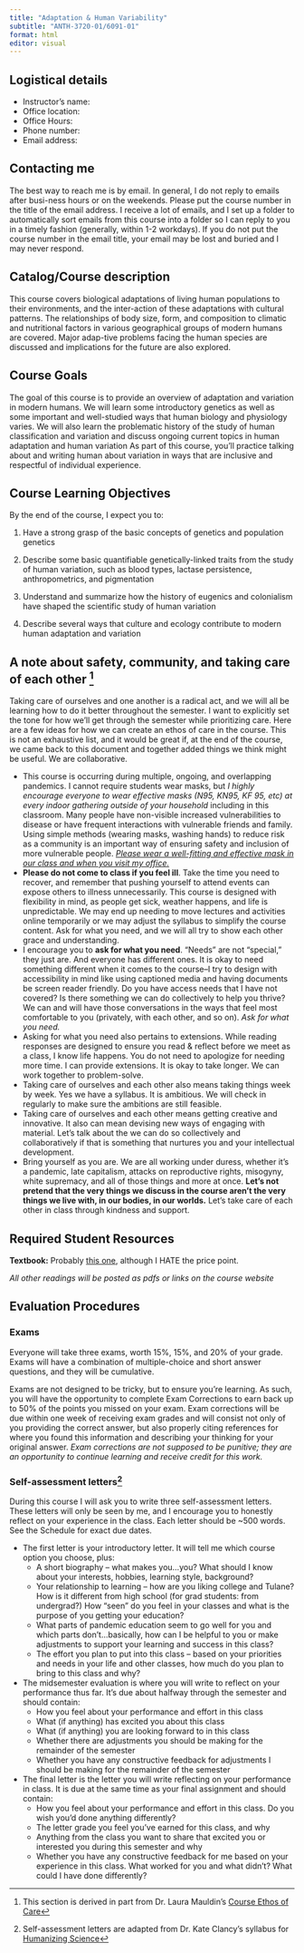 ```yaml
---
title: "Adaptation & Human Variability"
subtitle: "ANTH-3720-01/6091-01"
format: html
editor: visual
---
```


## Logistical details

-   Instructor's name:
-   Office location:
-   Office Hours:
-   Phone number:
-   Email address:

## Contacting me

The best way to reach me is by email. In general, I do not reply to emails after busi-ness hours or on the weekends. Please put the course number in the title of the email address. I receive a lot of emails, and I set up a folder to automatically sort emails from this course into a folder so I can reply to you in a timely fashion (generally, within 1-2 workdays). If you do not put the course number in the email title, your email may be lost and buried and I may never respond.

## Catalog/Course description

This course covers biological adaptations of living human populations to their environments, and the inter-action of these adaptations with cultural patterns. The relationships of body size, form, and composition to climatic and nutritional factors in various geographical groups of modern humans are covered. Major adap-tive problems facing the human species are discussed and implications for the future are also explored.

## Course Goals

The goal of this course is to provide an overview of adaptation and variation in modern humans. We will learn some introductory genetics as well as some important and well-studied ways that human biology and physiology varies. We will also learn the problematic history of the study of human classification and variation and discuss ongoing current topics in human adaptation and human variation As part of this course, you’ll practice talking about and writing human about variation in ways that are inclusive and respectful of individual experience.

## Course Learning Objectives

By the end of the course, I expect you to:

1.  Have a strong grasp of the basic concepts of genetics and population genetics

2.  Describe some basic quantifiable genetically-linked traits from the study of human variation, such as blood types, lactase persistence, anthropometrics, and pigmentation

3.  Understand and summarize how the history of eugenics and colonialism have shaped the scientific study of human variation

4.  Describe several ways that culture and ecology contribute to modern human adaptation and variation

## A note about safety, community, and taking care of each other [^1]

[^1]: This section is derived in part from Dr. Laura Mauldin’s [Course Ethos of Care](https://docs.google.com/document/d/1lCEMb43ZzdJCA1Z_eni7HX6BH8F6HOeSwkYqIqqADh8/mobilebasic)

Taking care of ourselves and one another is a radical act, and we will all be learning how to do it better throughout the semester. I want to explicitly set the tone for how we’ll get through the semester while prioritizing care. Here are a few ideas for how we can create an ethos of care in the course. This is not an exhaustive list, and it would be great if, at the end of the course, we came back to this document and together added things we think might be useful. We are collaborative.

-   This course is occurring during multiple, ongoing, and overlapping pandemics. I cannot require students wear masks, but *I highly encourage everyone to wear effective masks (N95, KN95, KF 95, etc) at every indoor gathering outside of your household* including in this classroom. Many people have non-visible increased vulnerabilities to disease or have frequent interactions with vulnerable friends and family. Using simple methods (wearing masks, washing hands) to reduce risk as a community is an important way of ensuring safety and inclusion of more vulnerable people. [*Please wear a well-fitting and effective mask in our class and when you visit my office.*]{.underline}
-   **Please do not come to class if you feel ill**. Take the time you need to recover, and remember that pushing yourself to attend events can expose others to illness unnecessarily. This course is designed with flexibility in mind, as people get sick, weather happens, and life is unpredictable. We may end up needing to move lectures and activities online temporarily or we may adjust the syllabus to simplify the course content. Ask for what you need, and we will all try to show each other grace and understanding.
-   I encourage you to **ask for what you need**. “Needs” are not “special,” they just are. And everyone has different ones. It is okay to need something different when it comes to the course–I try to design with accessibility in mind like using captioned media and having documents be screen reader friendly. Do you have access needs that I have not covered? Is there something we can do collectively to help you thrive? We can and will have those conversations in the ways that feel most comfortable to you (privately, with each other, and so on). *Ask for what you need.*
-   Asking for what you need also pertains to extensions. While reading responses are designed to ensure you read & reflect before we meet as a class, I know life happens. You do not need to apologize for needing more time. I can provide extensions. It is okay to take longer. We can work together to problem-solve.
-   Taking care of ourselves and each other also means taking things week by week. Yes we have a syllabus. It is ambitious. We will check in regularly to make sure the ambitions are still feasible.
-   Taking care of ourselves and each other means getting creative and innovative. It also can mean devising new ways of engaging with material. Let’s talk about the we can do so collectively and collaboratively if that is something that nurtures you and your intellectual development.
-   Bring yourself as you are. We are all working under duress, whether it’s a pandemic, late capitalism, attacks on reproductive rights, misogyny, white supremacy, and all of those things and more at once. **Let’s not pretend that the very things we discuss in the course aren’t the very things we live with, in our bodies, in our worlds.** Let’s take care of each other in class through kindness and support.

## Required Student Resources

**Textbook:** Probably [this one](https://www.routledge.com/Human-Biological-Diversity/Brown/p/book/9781138037533), although I HATE the price point.

*All other readings will be posted as pdfs or links on the course website*

## Evaluation Procedures

### Exams

Everyone will take three exams, worth 15%, 15%, and 20% of your grade. Exams will have a combination of multiple-choice and short answer questions, and they will be cumulative.

Exams are not designed to be tricky, but to ensure you’re learning. As such, you will have the opportunity to complete Exam Corrections to earn back up to 50% of the points you missed on your exam. Exam corrections will be due within one week of receiving exam grades and will consist not only of you providing the correct answer, but also properly citing references for where you found this information and describing your thinking for your original answer. *Exam corrections are not supposed to be punitive; they are an opportunity to continue learning and receive credit for this work.*

### Self-assessment letters[^2]

During this course I will ask you to write three self-assessment letters. These letters will only be seen by me, and I encourage you to honestly reflect on your experience in the class. Each letter should be ~500 words. See the Schedule for exact due dates.

-	The first letter is your introductory letter. It will tell me which course option you choose, plus:
    - A short biography – what makes you…you? What should I know about your interests, hobbies, learning style, background?
    - Your relationship to learning – how are you liking college and Tulane? How is it different from high school (for grad students: from undergrad?) How “seen” do you feel in your classes and what is the purpose of you getting your education?
    - What parts of pandemic education seem to go well for you and which parts don’t…basically, how can I be helpful to you or make adjustments to support your learning and success in this class?
    - The effort you plan to put into this class – based on your priorities and needs in your life and other classes, how much do you plan to bring to this class and why?
- The midsemester evaluation is where you will write to reflect on your performance thus far. It’s due about halfway through the semester and should contain: 
    - How you feel about your performance and effort in this class
    - What (if anything) has excited you about this class
    - What (if anything) you are looking forward to in this class
    - Whether there are adjustments you should be making for the remainder of the semester
    - Whether you have any constructive feedback for adjustments I should be making for the remainder of the semester
- The final letter is the letter you will write reflecting on your performance in class. It is due at the same time as your final assignment and should contain:
    - How you feel about your performance and effort in this class. Do you wish you’d done anything differently?
    - The letter grade you feel you’ve earned for this class, and why
    - Anything from the class you want to share that excited you or interested you during this semester and why
    - Whether you have any constructive feedback for me based on your experience in this class. What worked for you and what didn’t? What could I have done differently?





[^2]: Self-assessment letters are adapted from Dr. Kate Clancy’s syllabus for [Humanizing Science](https://uofi.app.box.com/s/qz8blpo9iq77d3pfgynblwtmm34eb2s4)
